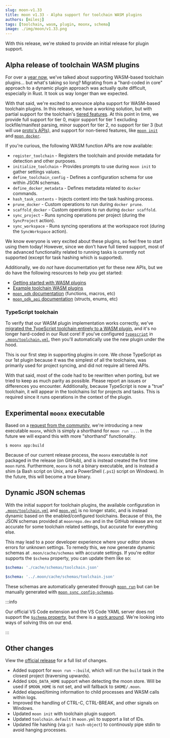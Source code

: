 ```yaml
---
slug: moon-v1.33
title: moon v1.33 - Alpha support for toolchain WASM plugins
authors: [milesj]
tags: [toolchain, wasm, plugin, moonx, schema]
image: ./img/moon/v1.33.png
---
```


With this release, we're stoked to provide an initial release for plugin support.

<!--truncate-->

## Alpha release of toolchain WASM plugins

For over a [year now](./2024-roadmap#plugin-based-architecture), we've talked about supporting
WASM-based toolchain plugins... but what's taking so long? Migrating from a "hard-coded in core"
approach to a dynamic plugin approach was actually quite difficult, especially in Rust. It took us
way longer than we expected.

With that said, we're excited to announce alpha support for WASM-based toolchain plugins. In this
release, we have a working solution, but with partial support for the toolchain's
[tiered features](/docs/how-it-works/languages#tier-structure-and-responsibilities). At this point
in time, we provide full support for tier 0, major support for tier 1 excluding lockfile/manifest
parsing, minor support for tier 2, no support for tier 3 (but will use
[proto's APIs](/docs/proto/wasm-plugin)), and support for non-tiered features, like
[`moon init`](/docs/commands/init) and [`moon docker`](/docs/commands/docker).

If you're curious, the following WASM function APIs are now available:

- `register_toolchain` - Registers the toolchain and provide metadata for detection and other
  purposes.
- `initialize_toolchain` - Provides prompts to use during `moon init` to gather settings values.
- `define_toolchain_config` - Defines a configuration schema for use within JSON schemas.
- `define_docker_metadata` - Defines metadata related to `docker` commands.
- `hash_task_contents` - Injects content into the task hashing process.
- `prune_docker` - Custom operations to run during `docker prune`.
- `scaffold_docker` - Custom operations to run during `docker scaffold`.
- `sync_project` - Runs syncing operations per project (during the `SyncProject` action).
- `sync_workspace` - Runs syncing operations at the workspace root (during the `SyncWorkspace`
  action).

We know everyone is very excited about these plugins, so feel free to start using them today!
However, since we don't have full tiered support, most of the advanced functionality related to
running tasks is currently not supported (except for task hashing which is supported).

Additionally, we do _not_ have documentation yet for these new APIs, but we do have the following
resources to help you get started:

- [Getting started with WASM plugins](/docs/guides/wasm-plugins)
- [Example toolchain WASM plugins](https://github.com/moonrepo/plugins/tree/master/toolchains)
- [`moon_pdk` documentation](https://docs.rs/moon_pdk) (functions, macros, etc)
- [`moon_pdk_api` documentation](https://docs.rs/moon_pdk_api) (structs, enums, etc)

### TypeScript toolchain

To verify that our WASM plugin implementation works correctly, we've
[migrated the TypeScript toolchain entirely to a WASM plugin](https://github.com/moonrepo/plugins/tree/master/toolchains/typescript),
and it's no longer hard-coded in our Rust core! If you've configured
[`typescript`](/docs/config/toolchain#typescript) in
[`.moon/toolchain.yml`](/docs/config/toolchain), then you'll automatically use the new plugin under
the hood.

This is our first step in supporting plugins in core. We chose TypeScript as our 1st plugin because
it was the simplest of all the toolchains, was primarily used for project syncing, and did not
require all tiered APIs.

With that said, most of the code had to be rewritten when porting, but we tried to keep as much
parity as possible. Please report an issues or differences you encounter. Additionally, because
TypeScript is now a "true" toolchain, it will appear in the toolchains list for projects and tasks.
This is required since it runs operations in the context of the plugin.

## Experimental `moonx` executable

Based on a [request from the community](https://github.com/moonrepo/moon/issues/1828), we're
introducing a new executable `moonx`, which is simply a shorthand for `moon run ...`. In the future
we will expand this with more "shorthand" functionality.

```shell
$ moonx app:build
```

Because of our current release process, the `moonx` executable is _not_ packaged in the release (on
GitHub), and is instead created the first time `moon` runs. Furthermore, `moonx` is not a binary
executable, and is instead a shim (a Bash script on Unix, and a PowerShell (`.ps1`) script on
Windows). In the future, this will become a true binary.

## Dynamic JSON schemas

With the initial support for toolchain plugins, the available configuration in
[`.moon/toolchain.yml`](/docs/config/toolchain) and [`moon.yml`](/docs/config/project) is no longer
static, and is instead dynamic based on the enabled/configured toolchains. Because of this, the JSON
schemas provided at `moonrepo.dev` and in the GitHub release are not accurate for some toolchain
related settings, but accurate for everything else.

This may lead to a poor developer experience where your editor shows errors for unknown settings. To
remedy this, we now generate dynamic schemas at `.moon/cache/schemas` with accurate settings. If
you're editor supports the `$schema` property, you can update them like so:

```yaml title=".moon/toolchain.yml"
$schema: './cache/schemas/toolchain.json'
```

```yaml title="app/moon.yml"
$schema: '../.moon/cache/schemas/toolchain.json'
```

These schemas are automatically generated through [`moon run`](/docs/commands/run) but can be
manually generated with [`moon sync config-schemas`](/docs/commands/sync/config-schemas).

:::info

Our official VS Code extension and the VS Code YAML server does not support the
[`$schema` property](https://github.com/redhat-developer/yaml-language-server/pull/970), but there
is a
[work around](https://github.com/redhat-developer/yaml-language-server?tab=readme-ov-file#using-inlined-schema).
We're looking into ways of solving this on our end.

:::

## Other changes

View the [official release](https://github.com/moonrepo/moon/releases/tag/v1.33.0) for a full list
of changes.

- Added support for `moon run ~:build`, which will run the `build` task in the closest project
  (traversing upwards).
- Added `$XDG_DATA_HOME` support when detecting the moon store. Will be used if `$MOON_HOME` is not
  set, and will fallback to `$HOME/.moon`.
- Added elapsed/timing information to child processes and WASM calls within logs.
- Improved the handling of CTRL-C, CTRL-BREAK, and other signals on Windows.
- Updated `moon init` with toolchain plugin support.
- Updated `toolchain.default` in `moon.yml` to support a list of IDs.
- Updated file hashing (via `git hash-object`) to continously pipe stdin to avoid hanging processes.
